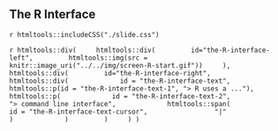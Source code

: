 ## The R Interface {.the-R-interface}

`r htmltools::includeCSS("./slide.css")`

`r htmltools::div(
    htmltools::div(
        id="the-R-interface-left",
        htmltools::img(src = knitr::image_uri("../../img/screen-R-start.gif"))
    ),
    htmltools::div(
        id="the-R-interface-right",
        htmltools::div(
            id = "the-R-interface-text",
            htmltools::p(id = "the-R-interface-text-1", "> R uses a ..."),
            htmltools::p(
            id = "the-R-interface-text-2",
            "> command line interface",
            htmltools::span(
                id = "the-R-interface-text-cursor",
                "|"
                )
            )
        )
    )
)`

